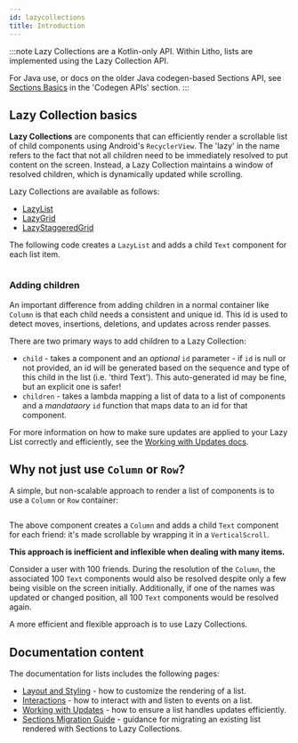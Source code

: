 ```yaml
---
id: lazycollections
title: Introduction
---
```


:::note
Lazy Collections are a Kotlin-only API. Within Litho, lists are implemented using the Lazy Collection API.

For Java use, or docs on the older Java codegen-based Sections API, see [Sections Basics](../../sections/start.mdx) in the 'Codegen APIs' section.
:::

## Lazy Collection basics

**Lazy Collections** are components that can efficiently render a scrollable list of child components using Android's `RecyclerView`. The 'lazy' in the name refers to the fact that not all children need to be immediately resolved to put content on the screen. Instead, a Lazy Collection maintains a window of resolved children, which is dynamically updated while scrolling.

Lazy Collections are available as follows:

* [LazyList](https://github.com/facebook/litho/blob/master/litho-widget-kotlin/src/main/kotlin/com/facebook/litho/widget/collection/LazyList.kt)
* [LazyGrid](https://github.com/facebook/litho/blob/master/litho-widget-kotlin/src/main/kotlin/com/facebook/litho/widget/collection/LazyGrid.kt)
* [LazyStaggeredGrid](https://github.com/facebook/litho/blob/master/litho-widget-kotlin/src/main/kotlin/com/facebook/litho/widget/collection/LazyStaggeredGrid.kt)

The following code creates a `LazyList` and adds a child `Text` component for each list item.

```kotlin file=sample/src/main/java/com/facebook/samples/litho/kotlin/collection/FriendsCollectionKComponent.kt start=start_lazy_list_example end=end_lazy_list_example
```

### Adding children

An important difference from adding children in a normal container like `Column` is that each child needs a consistent and unique id. This id is used to detect moves, insertions, deletions, and updates across render passes.

There are two primary ways to add children to a Lazy Collection:

* `child` - takes a component and an *optional* `id` parameter - if `id` is null or not provided, an id will be generated based on the sequence and type of this child in the list (i.e. 'third Text'). This auto-generated id may be fine, but an explicit one is safer!
* `children` - takes a lambda mapping a list of data to a list of components and a *mandataory* `id` function that maps data to an id for that component.

For more information on how to make sure updates are applied to your Lazy List correctly and efficiently, see the [Working with Updates docs](lazycollections-working-with-updates.mdx).

## Why not just use `Column` or `Row`?

A simple, but non-scalable approach to render a list of components is to use a `Column` or `Row` container:

```kotlin file=sample/src/main/java/com/facebook/samples/litho/kotlin/collection/FriendsCollectionKComponent.kt start=start_column_example end=end_column_example
```

The above component creates a `Column` and adds a child `Text` component for each friend: it's made scrollable by wrapping it in a `VerticalScroll`.

**This approach is inefficient and inflexible when dealing with many items.**

Consider a user with 100 friends. During the resolution of the `Column`, the associated 100 `Text` components would also be resolved despite only a few being visible on the screen initially. Additionally, if one of the names was updated or changed position, all 100 `Text` components would be resolved again.

A more efficient and flexible approach is to use Lazy Collections.

## Documentation content

The documentation for lists includes the following pages:

* [Layout and Styling](lazycollections-layout.mdx) - how to customize the rendering of a list.
* [Interactions](lazycollections-interactions.mdx) - how to interact with and listen to events on a list.
* [Working with Updates](lazycollections-working-with-updates.mdx) - how to ensure a list handles updates efficiently.
* [Sections Migration Guide](lazycollections-sections-migration.mdx) - guidance for migrating an existing list rendered with Sections to Lazy Collections.

